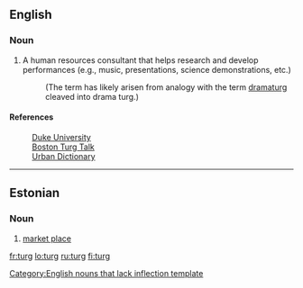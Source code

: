 ==English==

===Noun===
{{infl|en|noun}}[[Category:English nouns that lack inflection template]]

# A human resources consultant that helps research and develop performances (e.g., music, presentations, science demonstrations, etc.)
#: (The term has likely arisen from analogy with the term [[dramaturg]] cleaved into drama turg.)

====References====

: [http://theater.dukejournals.org/cgi/reprint/14/3/98.pdf Duke University]
: [http://turgtalk.blogspot.com/ Boston Turg Talk]
: [http://www.urbandictionary.com/define.php?term=Drama-Turg Urban Dictionary]

----

==Estonian==

===Noun===
{{infl|et|noun}}

# [[market place]]

[[fr:turg]]
[[lo:turg]]
[[ru:turg]]
[[fi:turg]]